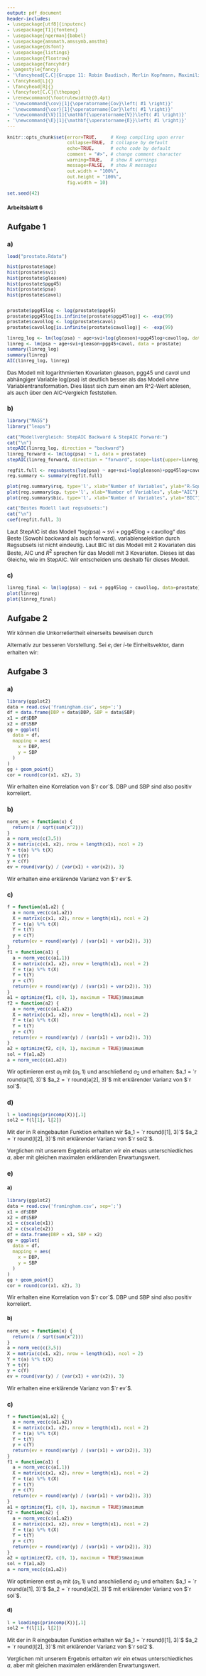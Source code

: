 ```yaml
---
output: pdf_document
header-includes: 
- \usepackage[utf8]{inputenc}
- \usepackage[T1]{fontenc}
- \usepackage[ngerman]{babel}
- \usepackage{amsmath,amssymb,amsthm}
- \usepackage{dsfont}
- \usepackage{listings}
- \usepackage{floatrow}
- \usepackage{fancyhdr}
- \pagestyle{fancy}
- '\fancyhead[C,C]{Gruppe 11: Robin Baudisch, Merlin Kopfmann, Maximilian Neudert}'
- \fancyhead[L]{}
- \fancyhead[R]{}
- \fancyfoot[C,C]{\thepage}
- \renewcommand{\footrulewidth}{0.4pt}
- '\newcommand{\cov}[1]{\operatorname{Cov}\left( #1 \right)}'
- '\newcommand{\cor}[1]{\operatorname{Cor}\left( #1 \right)}'
- '\newcommand{\V}[1]{\mathbf{\operatorname{V}}\left( #1 \right)}'
- '\newcommand{\E}[1]{\mathbf{\operatorname{E}}\left( #1 \right)}'
---
```


<style type="text/css">
body{
  font-size: 12px;
}
h1 {
  font-size: 18px;
}
h1 {
  font-size: 14px;
}
h1 {
  font-size: 12px;
}
</style>

```r
knitr::opts_chunk$set(error=TRUE,     # Keep compiling upon error
                      collapse=TRUE,  # collapse by default
                      echo=TRUE,      # echo code by default
                      comment = "#>", # change comment character
                      warning=TRUE,   # show R warnings
                      message=FALSE,  # show R messages
                      out.width = "100%",
                      out.height = "100%",
                      fig.width = 10)
```

<!---** Hochschule Darmstadt | Studiengang Data Science | Sommersemester 2019 **--->

```r
set.seed(42)
```

# Arbeitsblatt 6

## Aufgabe 1

### a)
```r
load("prostate.Rdata")

hist(prostate$age)
hist(prostate$svi)
hist(prostate$gleason)
hist(prostate$pgg45)
hist(prostate$psa)
hist(prostate$cavol)


prostate$pgg45log <- log(prostate$pgg45)
prostate$pgg45log[is.infinite(prostate$pgg45log)] <- -exp(99)
prostate$cavollog <- log(prostate$cavol)
prostate$cavollog[is.infinite(prostate$cavollog)] <- -exp(99)

linreg_log <- lm(log(psa) ~ age+svi+log(gleason)+pgg45log+cavollog, data = prostate)
linreg <- lm(psa ~ age+svi+gleason+pgg45+cavol, data = prostate)
summary(linreg_log)
summary(linreg)
AIC(linreg_log, linreg)
```

Das Modell mit logarithmierten Kovariaten gleason, pgg45 und cavol und abhängiger Variable log(psa) ist deutlich besser als das Modell ohne Variablentransformation. Dies lässt sich zum einen am R^2-Wert ablesen, als auch über den AIC-Vergleich feststellen. 

### b)
```r
library("MASS")
library("leaps")

cat("Modellvergleich: StepAIC Backward & StepAIC Forward:")
cat("\n")
stepAIC(linreg_log, direction = "backward")
linreg_forward <- lm(log(psa) ~ 1, data = prostate)
stepAIC(linreg_forward, direction = "forward", scope=list(upper=linreg_log,lower=linreg_forward))

regfit.full <- regsubsets(log(psa) ~ age+svi+log(gleason)+pgg45log+cavollog, data = prostate)
reg.summary <- summary(regfit.full)

plot(reg.summary$rsq, type='l', xlab="Number of Variables", ylab="R-Squared")
plot(reg.summary$cp, type='l', xlab="Number of Variables", ylab="AIC")
plot(reg.summary$bic, type='l', xlab="Number of Variables", ylab="BIC")

cat("Bestes Modell laut regsubsets:")
cat("\n")
coef(regfit.full, 3)
```

Laut StepAIC ist das Modell "log(psa) ~ svi + pgg45log + cavollog" das Beste (Sowohl backward als auch forward).
variablenselektion durch Regsubsets ist nicht eindeutig. Laut BIC ist das Modell mit 2 Kovariaten das Beste, AIC und $R^2$ sprechen für das Modell mit 3 Kovariaten. Dieses ist das Gleiche, wie im StepAIC. Wir entscheiden uns deshalb für dieses Modell. 

### c)
```r
linreg_final <- lm(log(psa) ~ svi + pgg45log + cavollog, data=prostate)
plot(linreg)
plot(linreg_final)
```

\cleardoublepage

## Aufgabe 2

Wir können die Unkorreliertheit einerseits beweisen durch

\begin{align}
\cov{Y_i, Y_j}
& = \cov{(A^T X)_i, (A^T X)_j} \\
& = \cov{A^T X}_{ij} \\
& = \left( A^T \cov{X} A \right)_{ij} \\
& = \left( A^T \Sigma A \right)_{ij} \\
& = \Lambda_{ij} \\
& = \begin{cases}
1, & i = j,\\
0, & \text{sonst}.
\end{cases}
\end{align}

Alternativ zur besseren Vorstellung.
Sei $e_i$ der $i$-te Einheitsvektor, dann erhalten wir:

\begin{align}
\cov{Y_i, Y_j}
& = \cov{(A^T X)_i, (A^T X)_j} \\
& = \cov{e_i^T A^T X, e_j^T A^T X} \\
& = e_i^T \cov{A^T X, A^T X} e_j \\
& = e_i^T A^T \cov{X, X} A e_j \\
& = e_i^T A^T \Sigma A e_j \\
& = e_i^T \Lambda e_j \\
& = \Lambda_i e_j \\
& = \Lambda_{ij}\\
& = \begin{cases}
1, & i = j,\\
0, & \text{sonst}.
\end{cases}
\end{align}

\cleardoublepage

## Aufgabe 3

### a)

```r
library(ggplot2)
data = read.csv('framingham.csv', sep=';')
df = data.frame(DBP = data$DBP, SBP = data$SBP)
x1 = df$DBP
x2 = df$SBP
gg = ggplot(
  data = df,
  mapping = aes(
    x = DBP,
    y = SBP
  )
)
gg + geom_point()
cor = round(cor(x1, x2), 3)
```

Wir erhalten eine Korrelation von $`r cor`$. DBP und SBP sind also positiv korreliert.

### b)

```r
norm_vec = function(x) {
  return(x / sqrt(sum(x^2)))
}
a = norm_vec(c(3,5))
X = matrix(c(x1, x2), nrow = length(x1), ncol = 2)
Y = t(a) %*% t(X)
Y = t(Y)
y = c(Y)
ev = round(var(y) / (var(x1) + var(x2)), 3)
```

Wir erhalten eine erklärende Varianz von $`r ev`$.

### c)

```r
f = function(a1,a2) {
  a = norm_vec(c(a1,a2))
  X = matrix(c(x1, x2), nrow = length(x1), ncol = 2)
  Y = t(a) %*% t(X)
  Y = t(Y)
  y = c(Y)
  return(ev = round(var(y) / (var(x1) + var(x2)), 3))
}
f1 = function(a1) {
  a = norm_vec(c(a1,1))
  X = matrix(c(x1, x2), nrow = length(x1), ncol = 2)
  Y = t(a) %*% t(X)
  Y = t(Y)
  y = c(Y)
  return(ev = round(var(y) / (var(x1) + var(x2)), 3))
}
a1 = optimize(f1, c(0, 1), maximum = TRUE)$maximum
f2 = function(a2) {
  a = norm_vec(c(a1,a2))
  X = matrix(c(x1, x2), nrow = length(x1), ncol = 2)
  Y = t(a) %*% t(X)
  Y = t(Y)
  y = c(Y)
  return(ev = round(var(y) / (var(x1) + var(x2)), 3))
}
a2 = optimize(f2, c(0, 1), maximum = TRUE)$maximum
sol = f(a1,a2)
a = norm_vec(c(a1,a2))
```

Wir optimieren erst $a_1$ mit $(a_1, 1)$ und anschließend $a_2$ und erhalten:
$a_1 = `r round(a[1], 3)`$
$a_2 = `r round(a[2], 3)`$
mit erklärender Varianz von $`r sol`$.

### d)

```r
l = loadings(princomp(X))[,1]
sol2 = f(l[1], l[2])
```

Mit der in R eingebauten Funktion erhalten wir
$a_1 = `r round(l[1], 3)`$
$a_2 = `r round(l[2], 3)`$
mit erklärender Varianz von $`r sol2`$.

Verglichen mit unserem Ergebnis erhalten wir ein etwas unterschiedliches $a$, aber mit gleichen maximalen erklärenden Erwartungswert.

### e)

#### a)

```r
library(ggplot2)
data = read.csv('framingham.csv', sep=';')
x1 = df$DBP
x2 = df$SBP
x1 = c(scale(x1))
x2 = c(scale(x2))
df = data.frame(DBP = x1, SBP = x2)
gg = ggplot(
  data = df,
  mapping = aes(
    x = DBP,
    y = SBP
  )
)
gg + geom_point()
cor = round(cor(x1, x2), 3)
```

Wir erhalten eine Korrelation von $`r cor`$. DBP und SBP sind also positiv korreliert.

#### b)

```r
norm_vec = function(x) {
  return(x / sqrt(sum(x^2)))
}
a = norm_vec(c(3,5))
X = matrix(c(x1, x2), nrow = length(x1), ncol = 2)
Y = t(a) %*% t(X)
Y = t(Y)
y = c(Y)
ev = round(var(y) / (var(x1) + var(x2)), 3)
```

Wir erhalten eine erklärende Varianz von $`r ev`$.

### c)

```r
f = function(a1,a2) {
  a = norm_vec(c(a1,a2))
  X = matrix(c(x1, x2), nrow = length(x1), ncol = 2)
  Y = t(a) %*% t(X)
  Y = t(Y)
  y = c(Y)
  return(ev = round(var(y) / (var(x1) + var(x2)), 3))
}
f1 = function(a1) {
  a = norm_vec(c(a1,1))
  X = matrix(c(x1, x2), nrow = length(x1), ncol = 2)
  Y = t(a) %*% t(X)
  Y = t(Y)
  y = c(Y)
  return(ev = round(var(y) / (var(x1) + var(x2)), 3))
}
a1 = optimize(f1, c(0, 1), maximum = TRUE)$maximum
f2 = function(a2) {
  a = norm_vec(c(a1,a2))
  X = matrix(c(x1, x2), nrow = length(x1), ncol = 2)
  Y = t(a) %*% t(X)
  Y = t(Y)
  y = c(Y)
  return(ev = round(var(y) / (var(x1) + var(x2)), 3))
}
a2 = optimize(f2, c(0, 1), maximum = TRUE)$maximum
sol = f(a1,a2)
a = norm_vec(c(a1,a2))
```

Wir optimieren erst $a_1$ mit $(a_1, 1)$ und anschließend $a_2$ und erhalten:
$a_1 = `r round(a[1], 3)`$
$a_2 = `r round(a[2], 3)`$
mit erklärender Varianz von $`r sol`$.

#### d)

```r
l = loadings(princomp(X))[,1]
sol2 = f(l[1], l[2])
```

Mit der in R eingebauten Funktion erhalten wir
$a_1 = `r round(l[1], 3)`$
$a_2 = `r round(l[2], 3)`$
mit erklärender Varianz von $`r sol2`$.

Verglichen mit unserem Ergebnis erhalten wir ein etwas unterschiedliches $a$, aber mit gleichen maximalen erklärenden Erwartungswert.






